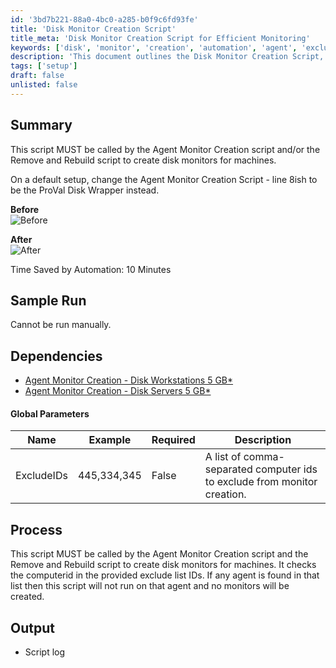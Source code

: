 ```yaml
---
id: '3bd7b221-88a0-4bc0-a285-b0f9c6fd93fe'
title: 'Disk Monitor Creation Script'
title_meta: 'Disk Monitor Creation Script for Efficient Monitoring'
keywords: ['disk', 'monitor', 'creation', 'automation', 'agent', 'exclude']
description: 'This document outlines the Disk Monitor Creation Script, which is essential for creating disk monitors for machines as part of the Agent Monitor Creation process. It includes setup instructions, dependencies, and global parameters for effective execution.'
tags: ['setup']
draft: false
unlisted: false
---
```

## Summary

This script MUST be called by the Agent Monitor Creation script and/or the Remove and Rebuild script to create disk monitors for machines.

On a default setup, change the Agent Monitor Creation Script - line 8ish to be the ProVal Disk Wrapper instead.

**Before**  
![Before](../../../static/img/Agent-Monitor-Creation---Disk---WRAPPER/image_1.png)  

**After**  
![After](../../../static/img/Agent-Monitor-Creation---Disk---WRAPPER/image_2.png)  

Time Saved by Automation: 10 Minutes

## Sample Run

Cannot be run manually.

## Dependencies

- [Agent Monitor Creation - Disk Workstations 5 GB*](https://proval.itglue.com/DOC-5078775-8165873)  
- [Agent Monitor Creation - Disk Servers 5 GB*](https://proval.itglue.com/DOC-5078775-8143444)  

#### Global Parameters

| Name        | Example        | Required | Description                                                                 |
|-------------|----------------|----------|-----------------------------------------------------------------------------|
| ExcludeIDs  | 445,334,345    | False    | A list of comma-separated computer ids to exclude from monitor creation.   |

## Process

This script MUST be called by the Agent Monitor Creation script and the Remove and Rebuild script to create disk monitors for machines. It checks the computerid in the provided exclude list IDs. If any agent is found in that list then this script will not run on that agent and no monitors will be created.

## Output

- Script log












